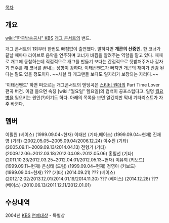 [[목차]]
== 개요 ==
[[wiki:"한국방송공사" KBS]] [[개그 콘서트]]의 밴드.

개그 콘서트의 1회부터 한번도 빠짐없이 출연했다. 말하자면 '''개콘의 산증인.''' 한 코너가 끝날 때마다 라이브로 음악을 연주하며 코너가 바뀜을 알려주는 역할을 맡고 있다. 때때로 개그에 동참하는데 직접적으로 개그를 만들기 보다는 간접적으로 뒷받쳐주거나 갑자기 연주를 해 코너를 끝내는 성향이 강하다. 이태선밴드가 빠지면 개콘의 재미가 반감 된다는 말도 있을 정도이다. ~~사실 타 개그맨들 보다도 일자리가 보장되는 자리다.~~

'이태선밴드' 하면 떠오르는 개그콘서트의 엔딩곡은 [[스티비 원더]]의 Part Time Lover 편곡 버전. 이걸 들으면 속칭 [wiki:"월요일" 헬요일]의 컴백이 공포스럽다고. 일명 [[월요병]]을 일으키는 원인(?)이기도 하다. 아래의 목록을 보면 알겠지만 막내 기타리스트가 자주 바뀐다.

== 멤버 ==
이필원 (베이스) (1999.09.04~현재)
이태선 (기타,베이스) (1999.09.04~현재)
진재영 (기타) (2002.05.05~2005.09.04/2006.12.24)
이수진 (기타) (2005.09.11~2009.09.13/2014.04.13)
전형기 (기타) (2009.12.06~2012.03.18/2012.04.08~2012.05.06)
홍필선 (기타) (2011.10.23/2012.03.25~2012.04.01/2012.05.13~현재)
이유희 (키보드) (1999.09.11~현재)
은성태 (드럼) (1999.09.04~현재)
정영아 (키보드) (1999.09.04~현재)
??? (기타) (2014.09.21)
??? (베이스) (2012.12.02/2013.12.01/2014.01.19/2014.11.30)
??? (베이스) (2014.12.28)
??? (베이스) (2010.06.13/2011.12.11/2012.01.01)
== 수상내역 ==
2004년 [[KBS]] [[연예대상]] - 특별상
